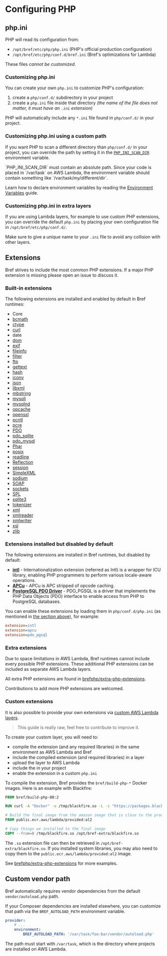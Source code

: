 
<NextSeo description="Configure PHP versions, extensions and options for your serverless application using Bref." />

# Configuring PHP

## php.ini

PHP will read its configuration from:

- `/opt/bref/etc/php/php.ini` (PHP's official production configuration)
- `/opt/bref/etc/php/conf.d/bref.ini` (Bref's optimizations for Lambda)

These files *cannot be customized*.

### Customizing php.ini

You can create your own `php.ini` to customize PHP's configuration:

1. create a `php/conf.d/` subdirectory in your project
1. create a `php.ini` file inside that directory _(the name of the file does not matter, it must have an `.ini` extension)_

PHP will automatically include any `*.ini` file found in `php/conf.d/` in your project.

### Customizing php.ini using a custom path

If you want PHP to scan a different directory than `php/conf.d/` in your project, you can override the path by setting it in the [`PHP_INI_SCAN_DIR`](https://www.php.net/manual/en/configuration.file.php#configuration.file.scan) environment variable.

<Callout>
    `PHP_INI_SCAN_DIR` must contain an absolute path. Since your code is placed in `/var/task` on AWS Lambda, the environment variable should contain something like `/var/task/my/different/dir`.
</Callout>

Learn how to declare environment variables by reading the [Environment Variables](variables.md) guide.

### Customizing php.ini in extra layers

If you are using Lambda layers, for example to use custom PHP extensions, you can override the default `php.ini` by placing your own configuration file in `/opt/bref/etc/php/conf.d/`.

Make sure to give a unique name to your `.ini` file to avoid any collision with other layers.

## Extensions

Bref strives to include the most common PHP extensions. If a major PHP extension is missing please open an issue to discuss it.

### Built-in extensions

The following extensions are installed and enabled by default in Bref runtimes:

<ul className="grid grid-cols-2 md:grid-cols-3">
    <li>Core</li>
    <li><a className="underline" href="https://www.php.net/manual/en/book.bc.php">bcmath</a></li>
    <li><a className="underline" href="https://www.php.net/manual/en/intro.ctype.php">ctype</a></li>
    <li><a className="underline" href="https://www.php.net/manual/en/book.curl.php">curl</a></li>
    <li>date</li>
    <li><a className="underline" href="https://www.php.net/manual/en/book.dom.php">dom</a></li>
    <li><a className="underline" href="https://www.php.net/manual/en/book.exif.php">exif</a></li>
    <li><a className="underline" href="https://www.php.net/manual/en/book.fileinfo.php">fileinfo</a></li>
    <li><a className="underline" href="https://www.php.net/manual/en/book.filter.php">filter</a></li>
    <li><a className="underline" href="https://www.php.net/manual/en/book.ftp.php">ftp</a></li>
    <li><a className="underline" href="https://www.php.net/manual/en/book.gettext.php">gettext</a></li>
    <li><a className="underline" href="https://www.php.net/manual/en/book.hash.php">hash</a></li>
    <li><a className="underline" href="https://www.php.net/manual/en/book.iconv.php">iconv</a></li>
    <li><a className="underline" href="https://www.php.net/manual/en/book.json.php">json</a></li>
    <li><a className="underline" href="https://www.php.net/manual/en/book.libxml.php">libxml</a></li>
    <li><a className="underline" href="https://www.php.net/manual/en/book.mbstring.php">mbstring</a></li>
    <li><a className="underline" href="https://www.php.net/manual/en/book.mysqli.php">mysqli</a></li>
    <li><a className="underline" href="https://www.php.net/manual/en/book.mysqlnd.php">mysqlnd</a></li>
    <li><a className="underline" href="https://www.php.net/manual/en/book.opcache.php">opcache</a></li>
    <li><a className="underline" href="https://www.php.net/manual/en/book.openssl.php">openssl</a></li>
    <li><a className="underline" href="https://www.php.net/manual/en/book.pcntl.php">pcntl</a></li>
    <li><a className="underline" href="https://www.php.net/manual/en/book.pcre.php">pcre</a></li>
    <li><a className="underline" href="https://www.php.net/manual/en/book.pdo.php">PDO</a></li>
    <li><a className="underline" href="https://www.php.net/manual/en/ref.pdo-sqlite.php">pdo_sqlite</a></li>
    <li><a className="underline" href="https://www.php.net/manual/en/ref.pdo-mysql.php">pdo_mysql</a></li>
    <li><a className="underline" href="https://www.php.net/manual/en/book.phar.php">Phar</a></li>
    <li><a className="underline" href="https://www.php.net/manual/en/book.posix.php">posix</a></li>
    <li><a className="underline" href="https://www.php.net/manual/en/book.readline.php">readline</a></li>
    <li><a className="underline" href="https://www.php.net/manual/en/book.reflection.php">Reflection</a></li>
    <li><a className="underline" href="https://www.php.net/manual/en/book.session.php">session</a></li>
    <li><a className="underline" href="https://php.net/manual/en/book.simplexml.php">SimpleXML</a></li>
    <li><a className="underline" href="https://www.php.net/manual/en/book.sodium.php">sodium</a></li>
    <li><a className="underline" href="https://www.php.net/manual/en/book.soap.php">SOAP</a></li>
    <li><a className="underline" href="https://www.php.net/manual/en/book.sockets.php">sockets</a></li>
    <li><a className="underline" href="https://www.php.net/manual/en/book.spl.php">SPL</a></li>
    <li><a className="underline" href="https://www.php.net/manual/en/book.sqlite3.php">sqlite3</a></li>
    <li><a className="underline" href="https://www.php.net/manual/en/book.tokenizer.php">tokenizer</a></li>
    <li><a className="underline" href="https://www.php.net/manual/en/book.xml.php">xml</a></li>
    <li><a className="underline" href="https://www.php.net/manual/en/book.xmlreader.php">xmlreader</a></li>
    <li><a className="underline" href="https://www.php.net/manual/en/book.xmlwriter.php">xmlwriter</a></li>
    <li><a className="underline" href="https://www.php.net/manual/en/book.xsl.php">xsl</a></li>
    <li><a className="underline" href="https://www.php.net/manual/en/book.zlib.php">zlib</a></li>
</ul>

### Extensions installed but disabled by default

The following extensions are installed in Bref runtimes, but disabled by default:

- **[intl](https://www.php.net/manual/en/intro.intl.php)** - Internationalization extension (referred as Intl) is a wrapper for ICU library, enabling PHP programmers to perform various locale-aware operations.
- **[APCu](https://www.php.net/manual/en/intro.apcu.php)** - APCu is APC stripped of opcode caching.
- **[PostgreSQL PDO Driver](https://www.php.net/manual/en/ref.pdo-pgsql.php)** -  PDO_PGSQL is a driver that implements the PHP Data Objects (PDO) interface to enable access from PHP to PostgreSQL databases.

You can enable these extensions by loading them in `php/conf.d/php.ini` (as mentioned in [the section above](#phpini)), for example:

```ini filename="php/conf.d/php.ini"
extension=intl
extension=apcu
extension=pdo_pgsql
```

### Extra extensions

Due to space limitations in AWS Lambda, Bref runtimes cannot include every possible PHP extensions. These additional PHP extensions can be included as separate AWS Lambda layers.

All extra PHP extensions are found in [brefphp/extra-php-extensions](https://github.com/brefphp/extra-php-extensions).

Contributions to add more PHP extensions are welcomed.

### Custom extensions

It is also possible to provide your own extensions via [custom AWS Lambda layers](https://docs.aws.amazon.com/lambda/latest/dg/configuration-layers.html).

> This guide is really raw, feel free to contribute to improve it.

To create your custom layer, you will need to:

- compile the extension (and any required libraries) in the same environment as AWS Lambda and Bref
- include the compiled extension (and required libraries) in a layer
- upload the layer to AWS Lambda
- include the in your project
- enable the extension in a custom `php.ini`

To compile the extension, Bref provides the `bref/build-php-*` Docker images. Here is an example with Blackfire:

```dockerfile
FROM bref/build-php-80:2

RUN curl -A "Docker" -o /tmp/blackfire.so -L -s "https://packages.blackfire.io/binaries/blackfire-php/1.42.0/blackfire-php-linux_amd64-php-74.so"

# Build the final image from the amazon image that is close to the production environment
FROM public.ecr.aws/lambda/provided:al2

# Copy things we installed to the final image
COPY --from=0 /tmp/blackfire.so /opt/bref-extra/blackfire.so
```

The `.so` extension file can then be retrieved in `/opt/bref-extra/blackfire.so`.
If you installed system libraries, you may also need to copy them to the `public.ecr.aws/lambda/provided:al2`
image.

See [brefphp/extra-php-extensions](https://github.com/brefphp/extra-php-extensions)
for more examples.

## Custom vendor path

Bref automatically requires vendor dependencies from the default `vendor/autoload.php` path.

If your Composer dependencies are installed elsewhere, you can customize that path via the `BREF_AUTOLOAD_PATH` environment variable.

```yml filename="serverless.yml"
provider:
    # ...
    environment:
        BREF_AUTOLOAD_PATH: '/var/task/foo-bar/vendor/autoload.php'
```

The path must start with `/var/task`, which is the directory where projects are installed on AWS Lambda.
